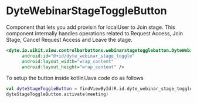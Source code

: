 # DyteWebinarStageToggleButton

Component that lets you add provisin for localUser to Join stage. This component internally handles operations related to Request Access, Join Stage, Cancel Request Access and Leave the stage.

```xml
<dyte.io.uikit.view.controlbarbuttons.webinarstagetogglebutton.DyteWebinarStageToggleButton
      android:id="@+id/dyte_webinar_stage_toggle"
      android:layout_width="wrap_content"
      android:layout_height="wrap_content" />
```

To setup the button inside kotlin/Java code do as follows
```kotlin
val dyteStageToggleButton = findViewById(R.id.dyte_webinar_stage_toggle)
dyteStageToggleButton.activate(meeting)  
```